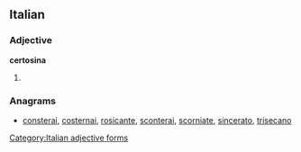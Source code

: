 ==Italian==

===Adjective===
'''certosina''' {{f}}

# {{feminine of|[[certosino]]}}

===Anagrams===
* {{alphagram|aceinorst}} [[consterai#Italian|consterai]], [[costernai#Italian|costernai]], [[rosicante#Italian|rosicante]], [[sconterai#Italian|sconterai]], [[scorniate#Italian|scorniate]], [[sincerato#Italian|sincerato]], [[trisecano#Italian|trisecano]]
[[Category:Italian adjective forms]]